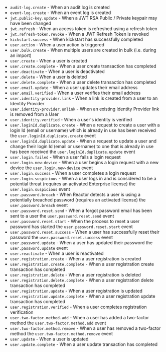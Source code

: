 
* `audit-log.create` - When an audit log is created <AvailableSince since="1.30.0" />
* `event-log.create` - When an event log is created  <AvailableSince since="1.30.0" />
* `jwt.public-key.update` - When a JWT RSA Public / Private keypair may have been changed
* `jwt.refresh` - When an access token is refreshed using a refresh token  <AvailableSince since="1.16.0" />
* `jwt.refresh-token.revoke` - When a JWT Refresh Token is revoked
* `kickstart.success` - When kickstart has successfully completed  <AvailableSince since="1.30.0" />
* `user.action` - When a user action is triggered
* `user.bulk.create` - When multiple users are created in bulk (i.e. during an import)
* `user.create` - When a user is created
* `user.create.complete` - When a user create transaction has completed  <AvailableSince since="1.30.0" />
* `user.deactivate` - When a user is deactivated
* `user.delete` - When a user is deleted
* `user.delete.complete` - When a user delete transaction has completed  <AvailableSince since="1.30.0" />
* `user.email.update` - When a user updates their email address  <AvailableSince since="1.30.0" />
* `user.email.verified` - When a user verifies their email address  <AvailableSince since="1.8.0" />
* `user.identity-provider.link` - When a link is created from a user to an Identity Provider  <AvailableSince since="1.36.0" />
* `user.identity-provider.unlink` - When an existing Identity Provider link is removed from a User  <AvailableSince since="1.36.0" />
* `user.identity.verified` - When a user's identity is verified <AvailableSince since="1.99.9" />
* `user.loginId.duplicate.create` - When a request to create a user with a login Id (email or username) which is already in use has been received  <AvailableSince since="1.30.0" />  <EnterprisePlanBlurbApi> the `user.loginId.duplicate.create` event </EnterprisePlanBlurbApi>
* `user.loginId.duplicate.update` - When a request to update a user and change their login Id (email or username) to one that is already in use has been received  <AvailableSince since="1.30.0" /> <EnterprisePlanBlurbApi> the `user.loginId.duplicate.update` event </EnterprisePlanBlurbApi>
* `user.login.failed` - When a user fails a login request  <AvailableSince since="1.6.0" />
* `user.login.new-device` - When a user begins a login request with a new device  <AvailableSince since="1.30.0" /> <EnterprisePlanBlurbApi> the `user.login.new-device` event </EnterprisePlanBlurbApi>
* `user.login.success` - When a user completes a login request  <AvailableSince since="1.6.0" />
* `user.login.suspicious` - When a user logs in and is considered to be a potential threat (requires an activated Enterprise license)  <AvailableSince since="1.30.0" /> <EnterprisePlanBlurbApi> the `user.login.suspicious` event </EnterprisePlanBlurbApi>
* `user.password.breach` - When Reactor detects a user is using a potentially breached password (requires an activated license)  <AvailableSince since="1.15.0" /> <PremiumPlanBlurbApi>the `user.password.breach` event </PremiumPlanBlurbApi>
* `user.password.reset.send` - When a forgot password email has been sent to a user  <AvailableSince since="1.30.0" inline={true} /> <EnterprisePlanBlurbApi>the `user.password.reset.send` event</EnterprisePlanBlurbApi>
* `user.password.reset.start` - When the process to reset a user password has started  <AvailableSince since="1.30.0" /> <EnterprisePlanBlurbApi>the `user.password.reset.start` event</EnterprisePlanBlurbApi>
* `user.password.reset.success` -  When a user has successfully reset their password  <AvailableSince since="1.30.0" /> <EnterprisePlanBlurbApi>the `user.password.reset.success` event</EnterprisePlanBlurbApi>
* `user.password.update` - When a user has updated their password  <AvailableSince since="1.30.0" /> <EnterprisePlanBlurbApi>the `user.password.update` event</EnterprisePlanBlurbApi>
* `user.reactivate` - When a user is reactivated
* `user.registration.create` - When a user registration is created  <AvailableSince since="1.6.0" />
* `user.registration.create.complete` - When a user registration create transaction has completed  <AvailableSince since="1.30.0" />
* `user.registration.delete` - When a user registration is deleted  <AvailableSince since="1.6.0" />
* `user.registration.delete.complete` - When a user registration delete transaction has completed  <AvailableSince since="1.30.0" />
* `user.registration.update` - When a user registration is updated  <AvailableSince since="1.6.0" />
* `user.registration.update.complete` -  When a user registration update transaction has completed  <AvailableSince since="1.30.0" />
* `user.registration.verified` - When a user completes registration verification  <AvailableSince since="1.8.0" />
* `user.two-factor.method.add` - When a user has added a two-factor method  <AvailableSince since="1.30.0" /> <EnterprisePlanBlurbApi>the `user.two-factor.method.add` event</EnterprisePlanBlurbApi>
* `user.two-factor.method.remove` - When a user has removed a two-factor method  <AvailableSince since="1.30.0" /> <EnterprisePlanBlurbApi>the `user.two-factor.method.remove` event</EnterprisePlanBlurbApi>
* `user.update` - When a user is updated
* `user.update.complete` - When a user update transaction has completed  <AvailableSince since="1.30.0" />
